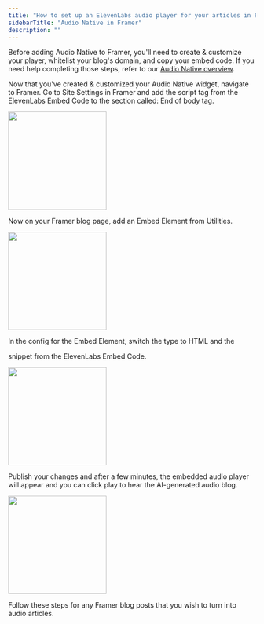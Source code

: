 ```yaml
---
title: "How to set up an ElevenLabs audio player for your articles in Framer"
sidebarTitle: "Audio Native in Framer"
description: ""
---
```

Before adding Audio Native to Framer, you'll need to create & customize your player, whitelist your blog's domain, and copy your embed code. If you need help completing those steps, refer to our [Audio Native overview](https://elevenlabs.io/docs/audio-native/overview).

Now that you've created & customized your Audio Native widget, navigate to Framer. Go to Site Settings in Framer and add the script tag from the ElevenLabs Embed Code to the section called: End of body tag.

<img height="200" src="/audio-native/images/framer_an_1.png" />

Now on your Framer blog page, add an Embed Element from Utilities. 

<img height="200" src="/audio-native/images/framer_an_2.png" />

In the config for the Embed Element, switch the type to HTML and the <div/> snippet from the ElevenLabs Embed Code.

<img height="200" src="/audio-native/images/framer_an_3.png" />

Publish your changes and after a few minutes, the embedded audio player will appear and you can click play to hear the AI-generated audio blog. 

<img height="200" src="/audio-native/images/framer_an_4.png" />

Follow these steps for any Framer blog posts that you wish to turn into audio articles.